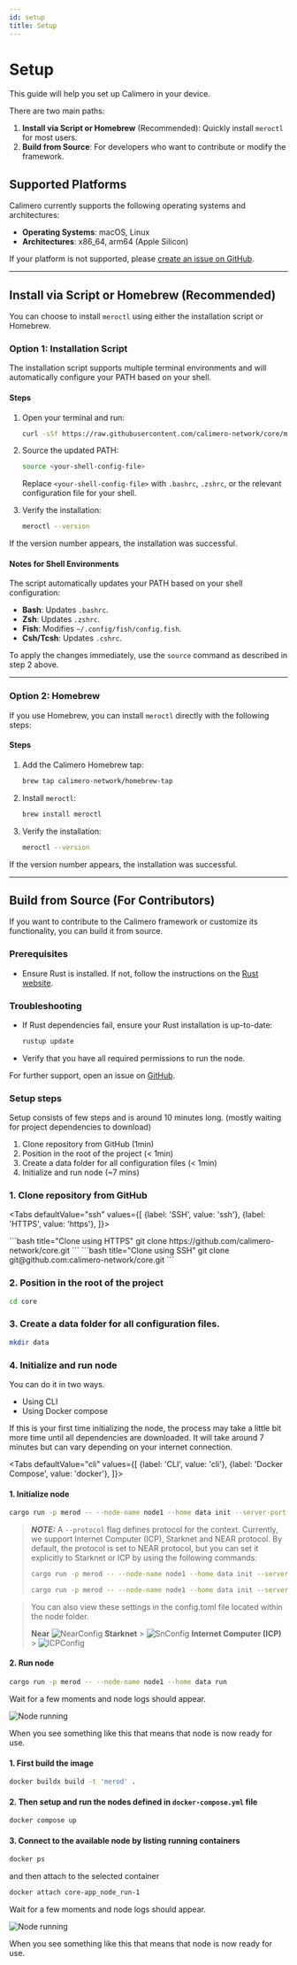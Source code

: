 ```yaml
---
id: setup
title: Setup
---
```


# Setup

This guide will help you set up Calimero in your device.

There are two main paths:

1. **Install via Script or Homebrew** (Recommended): Quickly install `meroctl`
   for most users.
2. **Build from Source**: For developers who want to contribute or modify the
   framework.

## Supported Platforms

Calimero currently supports the following operating systems and architectures:

- **Operating Systems**: macOS, Linux
- **Architectures**: x86_64, arm64 (Apple Silicon)

If your platform is not supported, please
[create an issue on GitHub](https://github.com/calimero-network/core/issues).

---

## Install via Script or Homebrew (Recommended)

You can choose to install `meroctl` using either the installation script or
Homebrew.

### **Option 1: Installation Script**

The installation script supports multiple terminal environments and will
automatically configure your PATH based on your shell.

#### Steps

1. Open your terminal and run:

   ```bash
   curl -sSf https://raw.githubusercontent.com/calimero-network/core/master/scripts/install.sh | bash
   ```

2. Source the updated PATH:

   ```bash
   source <your-shell-config-file>
   ```

   Replace `<your-shell-config-file>` with `.bashrc`, `.zshrc`, or the relevant
   configuration file for your shell.

3. Verify the installation:
   ```bash
   meroctl --version
   ```

If the version number appears, the installation was successful.

#### Notes for Shell Environments

The script automatically updates your PATH based on your shell configuration:

- **Bash**: Updates `.bashrc`.
- **Zsh**: Updates `.zshrc`.
- **Fish**: Modifies `~/.config/fish/config.fish`.
- **Csh/Tcsh**: Updates `.cshrc`.

To apply the changes immediately, use the `source` command as described in step
2 above.

---

### **Option 2: Homebrew**

If you use Homebrew, you can install `meroctl` directly with the following
steps:

#### Steps

1. Add the Calimero Homebrew tap:

   ```bash
   brew tap calimero-network/homebrew-tap
   ```

2. Install `meroctl`:

   ```bash
   brew install meroctl
   ```

3. Verify the installation:
   ```bash
   meroctl --version
   ```

If the version number appears, the installation was successful.

---

## Build from Source (For Contributors)

If you want to contribute to the Calimero framework or customize its
functionality, you can build it from source.

### Prerequisites

- Ensure Rust is installed. If not, follow the instructions on the
  [Rust website](https://www.rust-lang.org/tools/install).

### Troubleshooting

- If Rust dependencies fail, ensure your Rust installation is up-to-date:

  ```bash
  rustup update
  ```

- Verify that you have all required permissions to run the node.

For further support, open an issue on
[GitHub](https://github.com/calimero-network/core/issues).

### Setup steps

Setup consists of few steps and is around 10 minutes long. (mostly waiting for
project dependencies to download)

1. Clone repository from GitHub (1min)
2. Position in the root of the project (< 1min)
3. Create a data folder for all configuration files (< 1min)
4. Initialize and run node (~7 mins)

### 1. Clone repository from GitHub


<Tabs
    defaultValue="ssh"
    values={[
        {label: 'SSH', value: 'ssh'},
        {label: 'HTTPS', value: 'https'},
    ]}>

<TabItem value="https">
```bash title="Clone using HTTPS"
git clone https://github.com/calimero-network/core.git
```
</TabItem>
<TabItem value="ssh">
```bash title="Clone using SSH"
git clone git@github.com:calimero-network/core.git
```
</TabItem>
</Tabs>

### 2. Position in the root of the project

```bash title="Terminal"
cd core
```

### 3. Create a data folder for all configuration files.

```bash title="Terminal"
mkdir data
```

### 4. Initialize and run node

You can do it in two ways.

- Using CLI
- Using Docker compose

If this is your first time initializing the node, the process may take a little
bit more time until all dependencies are downloaded. It will take around 7
minutes but can vary depending on your internet connection.

<Tabs
    defaultValue="cli"
    values={[
        {label: 'CLI', value: 'cli'},
        {label: 'Docker Compose', value: 'docker'},
    ]}>
<TabItem value="cli">

#### 1. Initialize node

```bash title="Terminal"
cargo run -p merod -- --node-name node1 --home data init --server-port 2428 --swarm-port 2528
```

> **_NOTE:_** A `--protocol` flag defines protocol for the context. Currently,
> we support Internet Computer (ICP), Starknet and NEAR protocol. By default,
> the protocol is set to NEAR protocol, but you can set it explicitly to
> Starknet or ICP by using the following commands:
>
> ```bash title="Terminal"
> cargo run -p merod -- --node-name node1 --home data init --server-port 2428 --swarm-port 2528 --protocol starknet
> ```
>
> ```bash title="Terminal"
> cargo run -p merod -- --node-name node1 --home data init --server-port 2428 --swarm-port 2528 --protocol icp
> ```

> You can also view these settings in the config.toml file located within the
> node folder.
>
> **Near** ![NearConfig](/init/near-config.png) **Starknet** >
> ![SnConfig](/init/sn-config.png) **Internet Computer (ICP)** >
> ![ICPConfig](/init/icp-config.png)

#### 2. Run node

```bash title="Terminal"
cargo run -p merod -- --node-name node1 --home data run
```

Wait for a few moments and node logs should appear.

![Node running](/setup/node-running.png)

When you see something like this that means that node is now ready for use.

</TabItem>
<TabItem value="docker">

#### 1. First build the image

```bash title="Terminal"
docker buildx build -t 'merod' .
```

#### 2. Then setup and run the nodes defined in `docker-compose.yml` file

```bash title="Terminal"
docker compose up
```

#### 3. Connect to the available node by listing running containers

```bash title="Terminal"
docker ps
```

and then attach to the selected container

```bash title="Node Terminal"
docker attach core-app_node_run-1
```

Wait for a few moments and node logs should appear.

![Node running](/setup/node-running.png)

When you see something like this that means that node is now ready for use.

</TabItem>
</Tabs>
